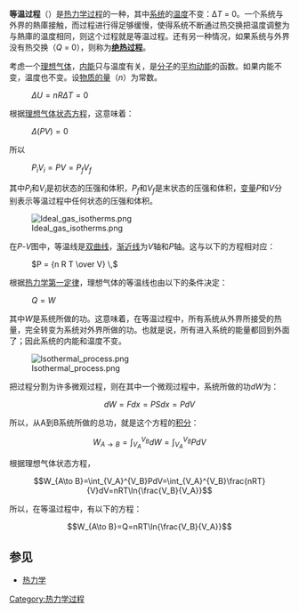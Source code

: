 {{NoteTA
|G1=Physics
}}
{{unreferenced|time=2010-09-08T02:46:14+00:00}}
{{熱力學}}
'''等温过程'''（{{lang-en|'''isothermal process'''}}）是[[热力学过程|热力学过程]]的一种，其中[[系统|系统]]的[[温度|温度]]不变：Δ''T'' = 0。一个系统与外界的熱庫接触，而过程进行得足够缓慢，使得系统不断通过热交换把温度调整为与熱庫的温度相同，则这个过程就是等温过程。还有另一种情况，如果系统与外界没有热交换（''Q'' = 0），则称为'''[[绝热过程|绝热过程]]'''。

考虑一个[[理想气体|理想气体]]，[[内能|内能]]只与温度有关，是[[分子|分子]]的[[平均|平均]][[动能|动能]]的函数。如果内能不变，温度也不变。设[[物质的量|物质的量]]（''n''）为常数。

: <math> \Delta U = n R \Delta T = 0 \,</math>

根据[[理想气体状态方程|理想气体状态方程]]，这意味着：

: <math> \Delta (P V) = 0 \,</math>

所以

: <math> P_i V_i = P V = P_f V_f \,</math>

其中<math> P_i </math>和<math> V_i </math>是初状态的压强和体积，<math> P_f </math>和<math> V_f </math>是末状态的压强和体积，[[变量|变量]]''P''和''V''分别表示等温过程中任何状态的压强和体积。

[[File:Ideal_gas_isotherms.png|thumb]]

在''P''-''V''图中，等温线是[[双曲线|双曲线]]，[[渐近线|渐近线]]为''V''轴和''P''轴。这与以下的方程相对应：

: <math> P = {n R T \over V} \, </math> 

根据[[热力学第一定律|热力学第一定律]]，理想气体的等温线也由以下的条件决定：

: <math> Q = W \,</math>

其中''W''是系统所做的功。这意味着，在等温过程中，所有系统从外界所接受的热量，完全转变为系统对外界所做的功。也就是说，所有进入系统的能量都回到外面了；因此系统的内能和温度不变。

[[File:Isothermal_process.png|thumb]]

把过程分割为许多微观过程，则在其中一个微观过程中，系统所做的功''dW''为：

:<math>dW=Fdx=PSdx=PdV</math>

所以，从A到B系统所做的总功，就是这个方程的[[积分|积分]]：

:<math>W_{A\to B}=\int_{V_A}^{V_B}dW=\int_{V_A}^{V_B}PdV</math>

根据理想气体状态方程，

:<math>W_{A\to B}=\int_{V_A}^{V_B}PdV=\int_{V_A}^{V_B}\frac{nRT}{V}dV=nRT\ln{\frac{V_B}{V_A}}</math>

所以，在等温过程中，有以下的方程：

:<math>W_{A\to B}=Q=nRT\ln{\frac{V_B}{V_A}}</math>

== 参见 ==
* [[热力学|热力学]]

[[Category:热力学过程|Category:热力学过程]]